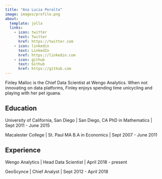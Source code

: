 ```yaml
---
title: "Ana Lucia Peralta"
image: images/profile.png
about:
  template: jolla
  links:
    - icon: twitter
      text: Twitter
      href: https://twitter.com 
    - icon: linkedin
      text: LinkedIn
      href: https://linkedin.com
    - icon: github
      text: Github
      href: https://github.com
---
```


::: {#hero-heading}
Finley Malloc is the Chief Data Scientist at Wengo Analytics. When not innovating on data platforms, Finley enjoys spending time unicycling and playing with her pet iguana.

## Education

University of California, San Diego \| San Diego, CA PhD in Mathematics \| Sept 2011 - June 2015

Macalester College \| St. Paul MA B.A in Economics \| Sept 2007 - June 2011

## Experience

Wengo Analytics \| Head Data Scientist \| April 2018 - present

GeoScynce \| Chief Analyst \| Sept 2012 - April 2018
:::

